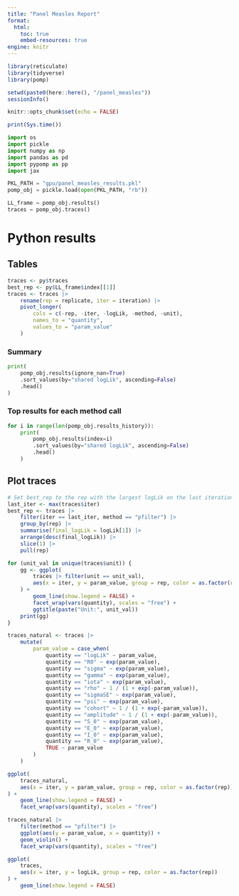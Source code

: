 ```yaml
---
title: "Panel Measles Report"
format:
  html:
    toc: true
    embed-resources: true
engine: knitr
---
```


```r
library(reticulate)
library(tidyverse)
library(pomp)

setwd(paste0(here::here(), "/panel_measles"))
sessionInfo()

knitr::opts_chunk$set(echo = FALSE)
```

```r
print(Sys.time())
```

```python
import os
import pickle
import numpy as np
import pandas as pd
import pypomp as pp
import jax
```

```python
PKL_PATH = "gpu/panel_measles_results.pkl"
pomp_obj = pickle.load(open(PKL_PATH, "rb"))
```

```python
LL_frame = pomp_obj.results()
traces = pomp_obj.traces()
```



# Python results

## Tables

```r
traces <- py$traces
best_rep <- py$LL_frame$index[[1]]
traces <- traces |>
    rename(rep = replicate, iter = iteration) |>
    pivot_longer(
        cols = c(-rep, -iter, -logLik, -method, -unit),
        names_to = "quantity",
        values_to = "param_value"
    )
```


### Summary
```python
print(
    pomp_obj.results(ignore_nan=True)
    .sort_values(by="shared logLik", ascending=False)
    .head()
)
```

### Top results for each method call
```python
for i in range(len(pomp_obj.results_history)):
    print(
        pomp_obj.results(index=i)
        .sort_values(by="shared logLik", ascending=False)
        .head()
    )
```

## Plot traces

```r
# Set best_rep to the rep with the largest logLik on the last iteration
last_iter <- max(traces$iter)
best_rep <- traces |>
    filter(iter == last_iter, method == "pfilter") |>
    group_by(rep) |>
    summarise(final_logLik = logLik[1]) |>
    arrange(desc(final_logLik)) |>
    slice(1) |>
    pull(rep)
```

```r
for (unit_val in unique(traces$unit)) {
    gg <- ggplot(
        traces |> filter(unit == unit_val),
        aes(x = iter, y = param_value, group = rep, color = as.factor(rep))
    ) +
        geom_line(show.legend = FALSE) +
        facet_wrap(vars(quantity), scales = "free") +
        ggtitle(paste("Unit:", unit_val))
    print(gg)
}
```

```r
traces_natural <- traces |>
    mutate(
        param_value = case_when(
            quantity == "logLik" ~ param_value,
            quantity == "R0" ~ exp(param_value),
            quantity == "sigma" ~ exp(param_value),
            quantity == "gamma" ~ exp(param_value),
            quantity == "iota" ~ exp(param_value),
            quantity == "rho" ~ 1 / (1 + exp(-param_value)),
            quantity == "sigmaSE" ~ exp(param_value),
            quantity == "psi" ~ exp(param_value),
            quantity == "cohort" ~ 1 / (1 + exp(-param_value)),
            quantity == "amplitude" ~ 1 / (1 + exp(-param_value)),
            quantity == "S_0" ~ exp(param_value),
            quantity == "E_0" ~ exp(param_value),
            quantity == "I_0" ~ exp(param_value),
            quantity == "R_0" ~ exp(param_value),
            TRUE ~ param_value
        )
    )

ggplot(
    traces_natural,
    aes(x = iter, y = param_value, group = rep, color = as.factor(rep))
) +
    geom_line(show.legend = FALSE) +
    facet_wrap(vars(quantity), scales = "free")
```


```r
traces_natural |>
    filter(method == "pfilter") |>
    ggplot(aes(y = param_value, x = quantity)) +
    geom_violin() +
    facet_wrap(vars(quantity), scales = "free")
```


```r
ggplot(
    traces,
    aes(x = iter, y = logLik, group = rep, color = as.factor(rep))
) +
    geom_line(show.legend = FALSE)
```

